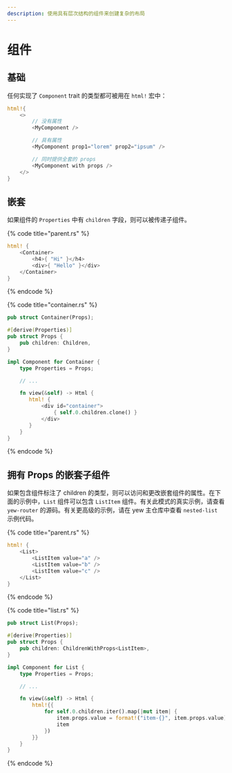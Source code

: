 ```yaml
---
description: 使用具有层次结构的组件来创建复杂的布局
---
```


# 组件

## 基础

任何实现了 `Component` trait 的类型都可被用在 `html!` 宏中：

```rust
html!{
    <>
        // 没有属性
        <MyComponent />

        // 具有属性
        <MyComponent prop1="lorem" prop2="ipsum" />

        // 同时提供全套的 props
        <MyComponent with props />
    </>
}
```

## 嵌套

如果组件的 `Properties` 中有 `children` 字段，则可以被传递子组件。

{% code title="parent.rs" %}

```rust
html! {
    <Container>
        <h4>{ "Hi" }</h4>
        <div>{ "Hello" }</div>
    </Container>
}
```

{% endcode %}

{% code title="container.rs" %}

```rust
pub struct Container(Props);

#[derive(Properties)]
pub struct Props {
    pub children: Children,
}

impl Component for Container {
    type Properties = Props;

    // ...

    fn view(&self) -> Html {
       html! {
           <div id="container">
               { self.0.children.clone() }
           </div>
       }
    }
}
```

{% endcode %}

## 拥有 Props 的嵌套子组件

如果包含组件标注了 children 的类型，则可以访问和更改嵌套组件的属性。在下面的示例中，`List` 组件可以包含 `ListItem` 组件。有关此模式的真实示例，请查看 `yew-router` 的源码。有关更高级的示例，请在 yew 主仓库中查看 `nested-list` 示例代码。

{% code title="parent.rs" %}

```rust
html! {
    <List>
        <ListItem value="a" />
        <ListItem value="b" />
        <ListItem value="c" />
    </List>
}
```

{% endcode %}

{% code title="list.rs" %}

```rust
pub struct List(Props);

#[derive(Properties)]
pub struct Props {
    pub children: ChildrenWithProps<ListItem>,
}

impl Component for List {
    type Properties = Props;

    // ...

    fn view(&self) -> Html {
        html!{{
            for self.0.children.iter().map(|mut item| {
                item.props.value = format!("item-{}", item.props.value);
                item
            })
        }}
    }
}
```

{% endcode %}
